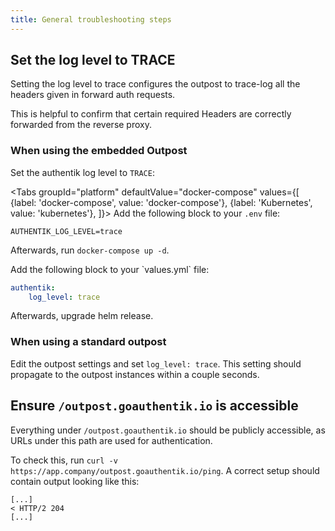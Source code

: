 ```yaml
---
title: General troubleshooting steps
---
```



## Set the log level to TRACE

Setting the log level to trace configures the outpost to trace-log all the headers given in forward auth requests.

This is helpful to confirm that certain required Headers are correctly forwarded from the reverse proxy.

### When using the embedded Outpost

Set the authentik log level to `TRACE`:

<Tabs
  groupId="platform"
  defaultValue="docker-compose"
  values={[
    {label: 'docker-compose', value: 'docker-compose'},
    {label: 'Kubernetes', value: 'kubernetes'},
  ]}>
  <TabItem value="docker-compose">
Add the following block to your `.env` file:

```shell
AUTHENTIK_LOG_LEVEL=trace
```

Afterwards, run `docker-compose up -d`.

  </TabItem>
  <TabItem value="kubernetes">
Add the following block to your `values.yml` file:

```yaml
authentik:
    log_level: trace
```

Afterwards, upgrade helm release.

  </TabItem>
</Tabs>

### When using a standard outpost

Edit the outpost settings and set `log_level: trace`. This setting should propagate to the outpost instances within a couple seconds.

## Ensure `/outpost.goauthentik.io` is accessible

Everything under `/outpost.goauthentik.io` should be publicly accessible, as URLs under this path are used for authentication.

To check this, run `curl -v https://app.company/outpost.goauthentik.io/ping`. A correct setup should contain output looking like this:

```
[...]
< HTTP/2 204
[...]
```

